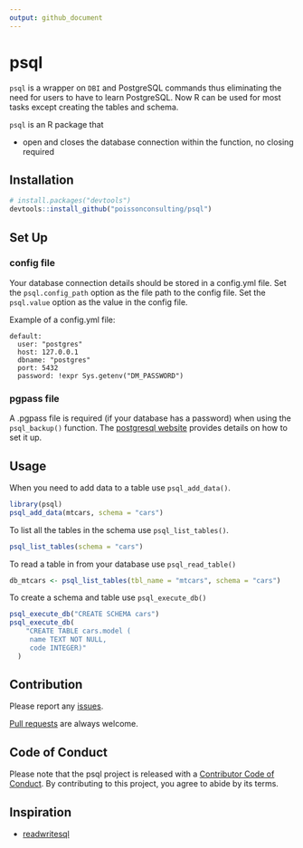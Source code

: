 ```yaml
---
output: github_document
---
```


# psql

<!-- badges: start -->
<!-- badges: end -->

`psql` is a wrapper on `DBI` and PostgreSQL commands thus eliminating the need for users to have to learn PostgreSQL. Now R can be used for most tasks except creating the tables and schema. 

`psql` is an R package that

- open and closes the database connection within the function, no closing required

## Installation

```r
# install.packages("devtools")
devtools::install_github("poissonconsulting/psql")
```

## Set Up

### config file

Your database connection details should be stored in a config.yml file. 
Set the `psql.config_path` option as the file path to the config file. 
Set the `psql.value` option as the value in the config file.

Example of a config.yml file:

```
default:
  user: "postgres"
  host: 127.0.0.1
  dbname: "postgres"
  port: 5432
  password: !expr Sys.getenv("DM_PASSWORD")
```

### pgpass file

A .pgpass file is required (if your database has a password) when using the `psql_backup()` function. 
The [postgresql website](https://www.postgresql.org/docs/current/libpq-pgpass.html) provides details on how to set it up.

## Usage

When you need to add data to a table use `psql_add_data()`. 

``` r
library(psql)
psql_add_data(mtcars, schema = "cars")
```

To list all the tables in the schema use `psql_list_tables()`.

``` r
psql_list_tables(schema = "cars")
```

To read a table in from your database use `psql_read_table()`

``` r
db_mtcars <- psql_list_tables(tbl_name = "mtcars", schema = "cars")
```

To create a schema and table use `psql_execute_db()`

``` r
psql_execute_db("CREATE SCHEMA cars")
psql_execute_db(
    "CREATE TABLE cars.model (
     name TEXT NOT NULL,
     code INTEGER)"
  )
```

## Contribution

Please report any [issues](https://github.com/poissonconsulting/psql/issues).

[Pull requests](https://github.com/poissonconsulting/psql/pulls) are always welcome.

## Code of Conduct

Please note that the psql project is released with a [Contributor Code of Conduct](https://contributor-covenant.org/version/2/1/CODE_OF_CONDUCT.html). By contributing to this project, you agree to abide by its terms.

## Inspiration

- [readwritesql](https://github.com/poissonconsulting/readwritesqlite)
